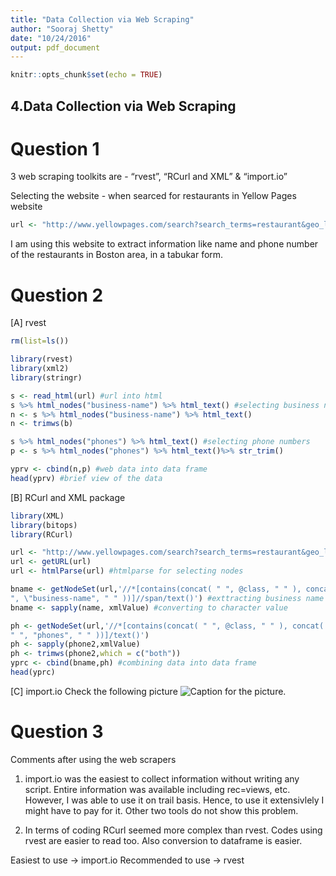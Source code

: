 ```yaml
---
title: "Data Collection via Web Scraping"
author: "Sooraj Shetty"
date: "10/24/2016"
output: pdf_document
---
```


```r
knitr::opts_chunk$set(echo = TRUE)
```

## 4.Data Collection via Web Scraping

# Question 1
3 web scraping toolkits are - "rvest", "RCurl and XML" & "import.io"

Selecting the website - when searced for restaurants in Yellow Pages website
```r
url <- "http://www.yellowpages.com/search?search_terms=restaurant&geo_location_terms=Boston%2C+MA"
```
I am using this website to extract information like name and phone number of the restaurants in Boston area, in a tabukar form.

# Question 2
[A] rvest
```r
rm(list=ls())

library(rvest)
library(xml2)
library(stringr)

s <- read_html(url) #url into html
s %>% html_nodes("business-name") %>% html_text() #selecting business name
n <- s %>% html_nodes("business-name") %>% html_text()
n <- trimws(b)

s %>% html_nodes("phones") %>% html_text() #selecting phone numbers
p <- s %>% html_nodes("phones") %>% html_text()%>% str_trim()

yprv <- cbind(n,p) #web data into data frame
head(yprv) #brief view of the data
```

[B] RCurl and XML package
```r
library(XML)
library(bitops)
library(RCurl)

url <- "http://www.yellowpages.com/search?search_terms=restaurant&geo_location_terms=Boston%2C+MA"
url <- getURL(url)
url <- htmlParse(url) #htmlparse for selecting nodes

bname <- getNodeSet(url,'//*[contains(concat( " ", @class, " " ), concat( "
", \"business-name", " " ))]//span/text()') #exttracting business name
bname <- sapply(name, xmlValue) #converting to character value

ph <- getNodeSet(url,'//*[contains(concat( " ", @class, " " ), concat(
" ", "phones", " " ))]/text()')
ph <- sapply(phone2,xmlValue)
ph <- trimws(phone2,which = c("both"))
yprc <- cbind(bname,ph) #combining data into data frame
head(yprc)
```

[C] import.io
Check the following picture
![Caption for the picture.](/Users/soorajshetty/R/import.io.png)

# Question 3
Comments after using the web scrapers

1) import.io was the easiest to collect information without writing any script. Entire information was available including rec=views, etc. However, I was able to use it on trail basis. Hence, to use it extensivlely I might have to pay for it. Other two tools do not show this problem.

2) In terms of coding RCurl seemed more complex than rvest. Codes using rvest are easier to read too. Also conversion to dataframe is easier.

Easiest to use -> import.io
Recommended to use -> rvest
